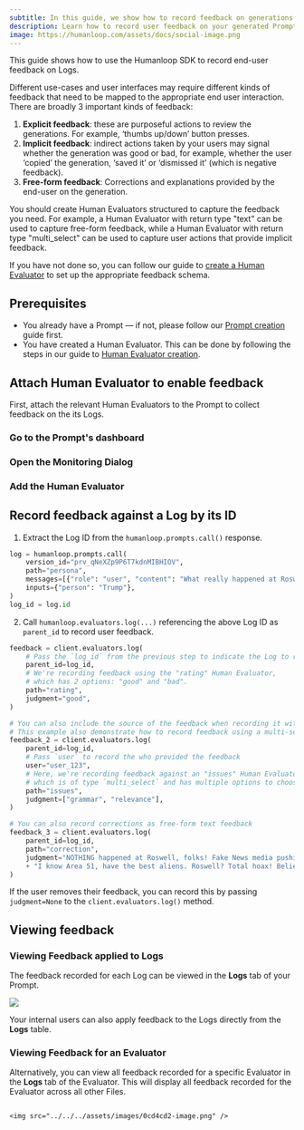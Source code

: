 ```yaml
---
subtitle: In this guide, we show how to record feedback on generations from your users using the Humanloop Python SDK. This allows you to monitor how your generations perform with your users.
description: Learn how to record user feedback on your generated Prompt Logs using the Humanloop SDK.
image: https://humanloop.com/assets/docs/social-image.png
---
```


This guide shows how to use the Humanloop SDK to record end-user feedback on Logs.

Different use-cases and user interfaces may require different kinds of feedback that need to be mapped to the appropriate end user interaction.
There are broadly 3 important kinds of feedback:

1. **Explicit feedback**: these are purposeful actions to review the generations. For example, ‘thumbs up/down’ button presses.
2. **Implicit feedback**: indirect actions taken by your users may signal whether the generation was good or bad, for example, whether the user ‘copied’ the generation, ‘saved it’ or ‘dismissed it’ (which is negative feedback).
3. **Free-form feedback**: Corrections and explanations provided by the end-user on the generation.

You should create Human Evaluators structured to capture the feedback you need.
For example, a Human Evaluator with return type "text" can be used to capture free-form feedback, while a Human Evaluator with return type "multi_select" can be used to capture user actions
that provide implicit feedback.

If you have not done so, you can follow our guide to [create a Human Evaluator](/docs/v5/evaluation/guides/human-evaluator) to set up the appropriate feedback schema.

## Prerequisites

- You already have a Prompt — if not, please follow our [Prompt creation](/docs/guides/create-prompt) guide first.
- You have created a Human Evaluator. This can be done by following the steps in our guide to [Human Evaluator creation](/docs/v5/evaluation/guides/human-evaluation#creating-a-human-evaluator).

<Markdown src="../../../snippets/setup-sdk.mdx" />


## Attach Human Evaluator to enable feedback

First, attach the relevant Human Evaluators to the Prompt to collect feedback on the its Logs.

<Steps>

### Go to the Prompt's dashboard

### Open the Monitoring Dialog

### Add the Human Evaluator

</Steps>


## Record feedback against a Log by its ID

1. Extract the Log ID from the `humanloop.prompts.call()` response.

```python
log = humanloop.prompts.call(
    version_id="prv_qNeXZp9P6T7kdnMIBHIOV",
    path="persona",
    messages=[{"role": "user", "content": "What really happened at Roswell?"}],
    inputs={"person": "Trump"},
)
log_id = log.id
```

2. Call `humanloop.evaluators.log(...)` referencing the above Log ID as `parent_id` to record user feedback.  

```python
feedback = client.evaluators.log(
    # Pass the `log_id` from the previous step to indicate the Log to record feedback against
    parent_id=log_id,
    # We're recording feedback using the "rating" Human Evaluator,
    # which has 2 options: "good" and "bad".
    path="rating",
    judgment="good",
)

# You can also include the source of the feedback when recording it with the `user` parameter.
# This example also demonstrate how to record feedback using a multi-select Human Evaluator.
feedback_2 = client.evaluators.log(
    parent_id=log_id,
    # Pass `user` to record the who provided the feedback
    user="user_123",
    # Here, we're recording feedback against an "issues" Human Evaluator,
    # which is of type `multi_select` and has multiple options to choose from.
    path="issues",
    judgment=["grammar", "relevance"],
)

# You can also record corrections as free-form text feedback
feedback_3 = client.evaluators.log(
    parent_id=log_id,
    path="correction",
    judgment="NOTHING happened at Roswell, folks! Fake News media pushing ALIEN conspiracy theories. SAD! "
    + "I know Area 51, have the best aliens. Roswell? Total hoax! Believe me. 👽🚫 #Roswell #FakeNews",
)
```

If the user removes their feedback, you can record this by passing `judgment=None` to the `client.evaluators.log()` method.


## Viewing feedback

### Viewing Feedback applied to Logs

The feedback recorded for each Log can be viewed in the **Logs** tab of your Prompt.

<img src="../../../assets/images/b89e24b-image.png" />

Your internal users can also apply feedback to the Logs directly from the **Logs** table.


### Viewing Feedback for an Evaluator

Alternatively, you can view all feedback recorded for a specific Evaluator in the **Logs** tab of the Evaluator.
This will display all feedback recorded for the Evaluator across all other Files.

```

<img src="../../../assets/images/0cd4cd2-image.png" />

